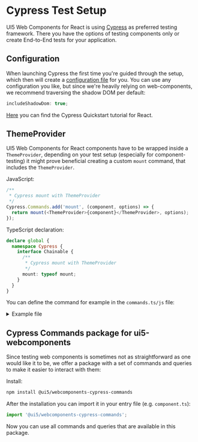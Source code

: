 
<Meta title="Setup" />

<TableOfContent headingSelector="h2" />

# Cypress Test Setup

UI5 Web Components for React is using [Cypress](https://www.cypress.io/) as preferred testing framework. There you have the options of testing components only or create End-to-End tests for your application.

## Configuration

When launching Cypress the first time you're guided through the setup, which then will create a [configuration file](https://docs.cypress.io/guides/references/configuration) for you. You can use any configuration you like, but since we're heavily relying on web-components, we recommend traversing the shadow DOM per default:

```js
includeShadowDom: true;
```

[Here](https://docs.cypress.io/guides/component-testing/react/overview) you can find the Cypress Quickstart tutorial for React.

## ThemeProvider

UI5 Web Components for React components have to be wrapped inside a `ThemeProvider`, depending on your test setup (especially for component-testing) it might prove beneficial creating a custom `mount` command, that includes the `ThemeProvider`.

JavaScript:

```js
/**
 * Cypress mount with ThemeProvider
 */
Cypress.Commands.add('mount', (component, options) => {
  return mount(<ThemeProvider>{component}</ThemeProvider>, options);
});
```

TypeScript declaration:

```ts
declare global {
  namespace Cypress {
    interface Chainable {
      /**
       * Cypress mount with ThemeProvider
       */
      mount: typeof mount;
    }
  }
}
```

You can define the command for example in the `commands.ts/js` file:

<details>

<summary>Example file</summary>

```tsx
import { mount } from 'cypress/react';
// if you are using Cypress v12 or v13, you need to import the mount command from 'cypress/react18'
// import { mount } from 'cypress/react18';
import { ThemeProvider } from '@ui5/webcomponents-react';

declare global {
  namespace Cypress {
    interface Chainable {
      /**
       * Cypress mount with ThemeProvider
       */
      mount: typeof mount;
    }
  }
}

/**
 * Cypress mount with ThemeProvider
 */
Cypress.Commands.add('mount', (component, options) => {
  return mount(<ThemeProvider>{component}</ThemeProvider>, options);
});
```

</details>

## Cypress Commands package for ui5-webcomponents

<MessageStrip
  hideCloseButton
  children="This package is a work-in-progress and can be extended by you! If you feel like a command or query is missing, please
  feel free to open a PR adding it to our library. Contributions are always welcome!"
/>

Since testing web components is sometimes not as straightforward as one would like it to be, we offer a package with a set of commands and queries to make it easier to interact with them:

Install:

```sh
npm install @ui5/webcomponents-cypress-commands
```

After the installation you can import it in your entry file (e.g. `component.ts`):

```ts
import '@ui5/webcomponents-cypress-commands';
```

Now you can use all commands and queries that are available in this package.

<Footer />
